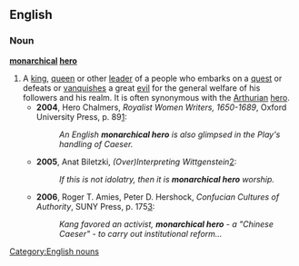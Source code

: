 ==English==

===Noun===
'''[[monarchical]] [[hero]]'''

# A [[king]], [[queen]] or other [[leader]] of a people who embarks on a [[quest]] or defeats or [[vanquish]]es a great [[evil]] for the general welfare of his followers and his realm. It is often synonymous with the [[Arthurian]] [[hero]].
#* '''2004''', Hero Chalmers, ''Royalist Women Writers, 1650-1689'', Oxford University Press, p. 89[http://books.google.com/books?id=waOLyhOL8VAC&pg=PA89&lpg=PA89&dq=%22monarchical+hero%22&source=web&ots=nWQTVJCar0&sig=6wuiY6XgEdUX4rmORxeMnFbZLy8]:
#*: ''An English '''monarchical hero''' is also glimpsed in the Play's handling of Caeser.''
#* '''2005''', Anat Biletzki, ''(Over)Interpreting Wittgenstein''[http://wab.aksis.uib.no/wab_contrib-ba2.page]:
#*: ''If this is not idolatry, then it is '''monarchical hero''' worship.''
#* '''2006''', Roger T. Amies, Peter D. Hershock, ''Confucian Cultures of Authority'', SUNY Press, p. 175[http://books.google.com/books?id=5E9ftcqFEIsC&dq=%22monarchical+hero%22]:
#*: ''Kang favored an activist, '''monarchical hero''' - a "Chinese Caeser" - to carry out institutional reform...''

[[Category:English nouns]]